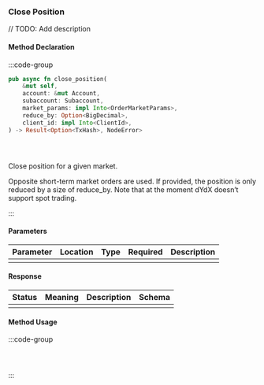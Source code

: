 ### Close Position

// TODO: Add description

#### Method Declaration

:::code-group

```rust [Rust]
pub async fn close_position(
    &mut self,
    account: &mut Account,
    subaccount: Subaccount,
    market_params: impl Into<OrderMarketParams>,
    reduce_by: Option<BigDecimal>,
    client_id: impl Into<ClientId>,
) -> Result<Option<TxHash>, NodeError>
```

```python [Python]

```

```typescript [TypeScript]

```

```url [API]
```

Close position for a given market.

Opposite short-term market orders are used. If provided, the position is only reduced by a size of reduce_by. Note that at the moment dYdX doesn’t support spot trading.

:::

#### Parameters

| Parameter | Location | Type  | Required | Description |
| --------- | -------- | ----- | -------- | ----------- |
|           |          |       |          |             |

#### Response

| Status | Meaning | Description | Schema |
| ------ | ------- | ----------- | ------ |
|        |         |             |        |

#### Method Usage

:::code-group

```rust [Rust]
```

```python [Python]

```

```typescript [TypeScript]

```

:::
